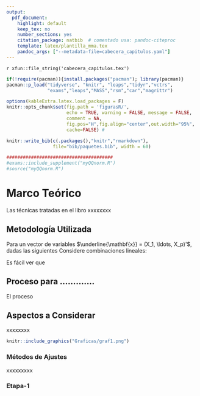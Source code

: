 ---
output:
  pdf_document:
    highlight: default
    keep_tex: no
    number_sections: yes
    citation_package: natbib  # comentado usa: pandoc-citeproc
    template: latex/plantilla_mma.tex
    pandoc_args: ["--metadata-file=cabecera_capitulos.yaml"]
---

`r xfun::file_string('cabecera_capitulos.tex')`

<!--
```{r include=FALSE}
source("cabecera_chunk_inicio.R")
```
-->

```{r echo=FALSE}
if(!require(pacman)){install.packages("pacman"); library(pacman)}
pacman::p_load("tidyverse", "knitr", "leaps","tidyr","vctrs",
               "exams","leaps","MASS","rsm","car","magrittr")

options(kableExtra.latex.load_packages = F)
knitr::opts_chunk$set(fig.path = 'figurasR/',
                      echo = TRUE, warning = FALSE, message = FALSE,
                      comment = NA,
                      fig.pos="H",fig.align="center",out.width="95%",
                      cache=FALSE) #

knitr::write_bib(c(.packages(),"knitr","rmarkdown"),
                 file="bib/paquetes.bib", width = 60)

#######################################
#exams::include_supplement("myQQnorm.R")
#source("myQQnorm.R")
```


# Marco Teórico

Las técnicas tratadas en el libro \cite{AppliedMultiv2007} xxxxxxxx


## Metodología Utilizada

Para un vector de variables $\underline{\mathbf{x}} = (X_1, \ldots, X_p)'$, dadas las siguientes  Considere combinaciones lineales:

\begin{align}
Y_1 & = \underline{\mathbf{a}}_{\ 1}^T\ \underline{\mathbf{x}} = a_{11}X_1 + \ldots + a_{1p}X_p \nonumber  \\ \nonumber  \\ 
Y_2 & = \underline{\mathbf{a}}_{\ 2}^T\ \underline{\mathbf{x}} = a_{21}X_1 + \ldots + a_{2p}X_p \nonumber  \\  \nonumber  \\  
& \vdots \\ \nonumber  \\ 
Y_p & = \underline{\mathbf{a}}_{\ p}^T\ \underline{\mathbf{x}} = a_{p1}X_1 + \ldots + a_{pp}X_p \nonumber
\end{align}

Es fácil ver que
\begin{align}
\text{Var}[Y_i] & = \underline{\mathbf{a}}_{\ i}^T\  \Sigma \ \underline{\mathbf{a}}_{\ i} \nonumber  \\  \vdots \\
\text{Cov}[Y_i\ ,\ Y_k] & = \underline{\mathbf{a}}_{\ i} \ \Sigma\ \underline{\mathbf{a}}_{\ k}, \ para \ i, k = 1, \ldots, p\ y \ i \neq k \nonumber  
\end{align}

## Proceso para ............. 

El proceso 

## Aspectos a Considerar 

xxxxxxxx 

```{r echo=FALSE, out.width='70%', fig.align='center', fig.cap='Ajuste de Mínimos Cuadrados', fig.pos='H'}
knitr::include_graphics("Graficas/graf1.png")
```

### Métodos de Ajustes

xxxxxxxxx 

### Etapa-1





